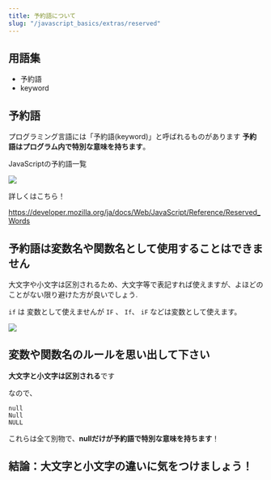 ```yaml
---
title: 予約語について
slug: "/javascript_basics/extras/reserved"
---
```


## 用語集

- 予約語
- keyword

## 予約語

プログラミング言語には「予約語(keyword)」と呼ばれるものがあります
**予約語はプログラム内で特別な意味を持ちます**。

JavaScriptの予約語一覧

![](~/assets/images/reserved_01.png)

詳しくはこちら！

https://developer.mozilla.org/ja/docs/Web/JavaScript/Reference/Reserved_Words

## 予約語は変数名や関数名として使用することはできません

大文字や小文字は区別されるため、大文字等で表記すれば使えますが、よほどのことがない限り避けた方が良いでしょう.

`if` は 変数として使えませんが `IF` 、 `If`、 `iF` などは変数として使えます。

![](~/assets/images/reserved_02.png)

## 変数や関数名のルールを思い出して下さい

**大文字と小文字は区別される**です

なので、

```
null
Null
NULL
```

これらは全て別物で、**nullだけが予約語で特別な意味を持ちます**！

## 結論：大文字と小文字の違いに気をつけましょう！
